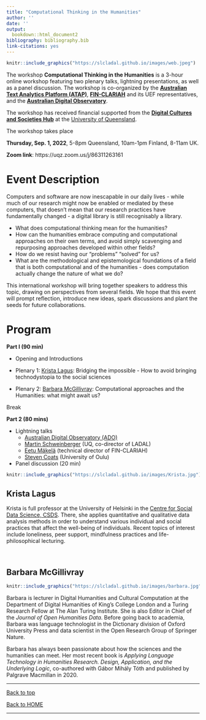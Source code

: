 ```yaml
---
title: "Computational Thinking in the Humanities"
author: ''
date: ''
output:
  bookdown::html_document2
bibliography: bibliography.bib
link-citations: yes
---
```



```r
knitr::include_graphics("https://slcladal.github.io/images/web.jpeg")
```


The workshop **Computational Thinking in the Humanities** is a 3-hour online workshop featuring two plenary talks, lightning presentations, as well as a panel discussion. The workshop is co-organized by the [**Australian Text Analytics Platform (ATAP)**](https://www.atap.edu.au/), [**FIN-CLARIAH** ](https://www.kielipankki.fi/organization/fin-clariah/) and its UEF representatives, and the [**Australian Digital Observatory**](https://www.digitalobservatory.net.au/). 

The workshop has received financial supported from the [**Digital Cultures and Societies Hub**](https://hass.uq.edu.au/Digital-Cultures-and-Societies) at the [University of Queensland](https://uq.edu.au/). 

The workshop takes place 

**Thursday, Sep. 1, 2022**, 5-8pm Queensland, 10am-1pm Finland,  8-11am UK.

**Zoom link**: https://uqz.zoom.us/j/86311263161 

# Event Description {-}

Computers and software are now inescapable in our daily lives - while much of our research might now be enabled or mediated by these computers, that doesn't mean that our research practices have fundamentally changed - a digital library is still recognisably a library. 

* What does computational thinking mean for the humanities?  
* How can the humanities embrace computing and computational approaches on their own terms, and avoid simply scavenging and repurposing approaches developed within other fields?  
* How do we resist having our "problems" "solved" for us?  
* What are the methodological and epistemological foundations of a field that is both computational and of the humanities - does computation actually change the nature of what we do?  

This international workshop will bring together speakers to address this topic, drawing on perspectives from several fields. We hope that this event will prompt reflection, introduce new ideas, spark discussions and plant the seeds for future collaborations.

# Program {-}

**Part I (90 min)**

* Opening and Introductions  

* Plenary 1: [Krista Lagus](https://researchportal.helsinki.fi/en/persons/krista-lagus): Bridging the impossible - How to avoid bringing technodystopia to the social sciences 

* Plenary 2: [Barbara McGillivray](https://www.turing.ac.uk/people/researchers/barbara-mcgillivray): Computational approaches and the Humanities: what might await us? 

Break

**Part 2 (80 mins)**

* Lightning talks  
    + [Australian Digital Observatory (ADO)](https://www.digitalobservatory.net.au/)  
    + [Martin Schweinberger](http://www.martinschweinberger.de) (UQ, co-director of LADAL)  
    + [Eetu Mäkelä](https://blogs.helsinki.fi/jiemakel/) (technical director of FIN-CLARIAH)  
    + [Steven Coats](https://cc.oulu.fi/~scoats/) (University of Oulu) 
* Panel discussion (20 min)


```r
knitr::include_graphics("https://slcladal.github.io/images/Krista.jpg")
```

## Krista Lagus{-}

Krista is full professor at the University of Helsinki in the [Centre for Social Data Science, CSDS](https://www.helsinki.fi/en/networks/centre-social-data-science). There, she applies quantitative and qualitative data analysis methods in order to understand various individual and social practices that affect the well-being of individuals. Recent topics of interest include loneliness, peer support, mindfulness practices and life-philosophical lecturing.

<br>



## Barbara McGillivray{-}

```r
knitr::include_graphics("https://slcladal.github.io/images/barbara.jpg")
```

Barbara is lecturer in Digital Humanities and Cultural Computation at the Department of Digital Humanities of King's College London and a Turing Research Fellow at The Alan Turing Institute. She is also Editor in Chief of the *Journal of Open Humanities Data*. Before going back to academia, Barbara was language technologist in the Dictionary division of Oxford University Press and data scientist in the Open Research Group of Springer Nature.

Barbara has always been passionate about how the sciences and the humanities can meet. Her most recent book is *Applying Language Technology in Humanities Research. Design, Application, and the Underlying Logic*, co-authored with Gábor Mihály Tóth and published by Palgrave Macmillan in 2020. 



***

[Back to top](#event_description)

[Back to HOME](https://slcladal.github.io/index.html)

*** 

